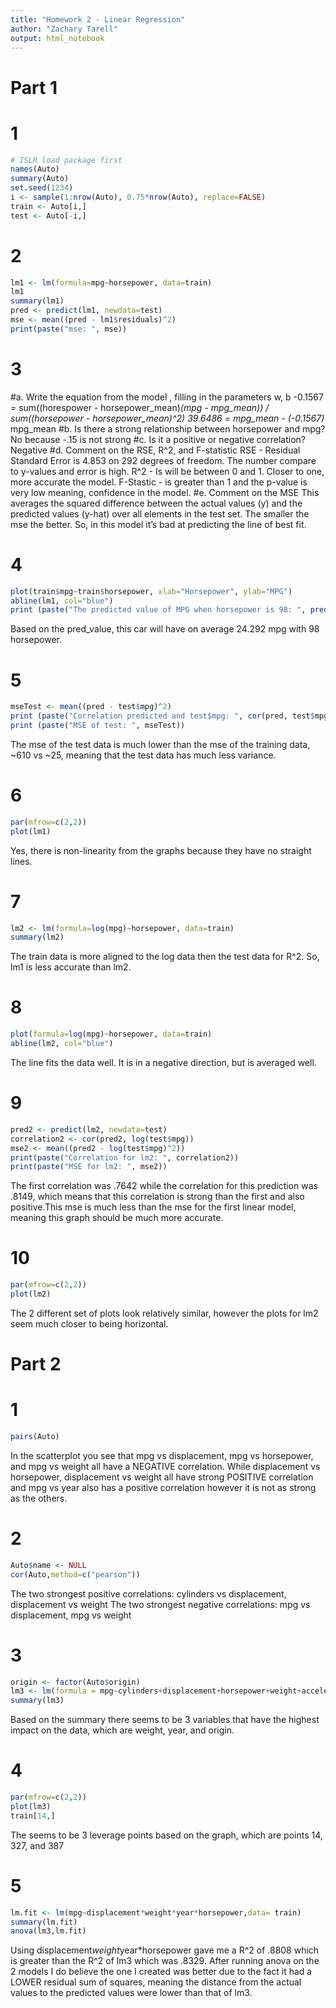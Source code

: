 ---
title: "Homework 2 - Linear Regression"
author: "Zachary Tarell"
output: html_notebook
---
# Part 1
# 1

```{r}
# ISLR load package first
names(Auto)
summary(Auto)
set.seed(1234)
i <- sample(1:nrow(Auto), 0.75*nrow(Auto), replace=FALSE)
train <- Auto[i,]
test <- Auto[-i,]
```

# 2

```{r}
lm1 <- lm(formula=mpg~horsepower, data=train)
lm1
summary(lm1)
pred <- predict(lm1, newdata=test)
mse <- mean((pred - lm1$residuals)^2)
print(paste("mse: ", mse))
```

# 3
#a.	Write the equation from the model , filling in the parameters w, b
-0.1567 = sum((horespower - horsepower_mean)*(mpg - mpg_mean)) / sum((horsepower - horsepower_mean)^2)
39.6486 = mpg_mean - (-0.1567) * mpg_mean
#b.	Is there a strong relationship between horsepower and mpg? 
No because -.15 is not strong
#c.	Is it a positive or negative correlation?
Negative
#d.	Comment on the RSE, R^2, and F-statistic
RSE - Residual Standard Error is 4.853 on 292 degrees of freedom. The number compare to y-values and error is high.
R^2 - Is will be between 0 and 1. Closer to one, more accurate the model.
F-Stastic - is greater than 1 and the p-value is very low meaning, confidence in the model.
#e.	Comment on the MSE
This averages the squared difference between the actual values (y) and the predicted
values (y-hat) over all elements in the test set. The smaller the mse the better. So, in this model it's bad at predicting the line of best fit.

# 4

```{r}
plot(train$mpg~train$horsepower, xlab="Horsepower", ylab="MPG")
abline(lm1, col="blue")
print (paste("The predicted value of MPG when horsepower is 98: ", predict(lm1, data.frame(horsepower=98))))
```
Based on the pred_value, this car will have on average 24.292 mpg with 98 horsepower.

# 5

```{r}
mseTest <- mean((pred - test$mpg)^2)
print (paste("Correlation predicted and test$mpg: ", cor(pred, test$mpg)))
print (paste("MSE of test: ", mseTest))
```
The mse of the test data is much lower than the mse of the training data, ~610 vs ~25, meaning that the test data has much less variance.

# 6

```{r}
par(mfrow=c(2,2))
plot(lm1)
```
Yes, there is non-linearity from the graphs because they have no straight lines.

# 7

```{r}
lm2 <- lm(formula=log(mpg)~horsepower, data=train)
summary(lm2)
```
The train data is more aligned to the log data then the test data for R^2. So, lm1 is less accurate than lm2.

# 8

```{r}
plot(formula=log(mpg)~horsepower, data=train)
abline(lm2, col="blue")
```
The line fits the data well. It is in a negative direction, but is averaged well.

# 9

```{r}
pred2 <- predict(lm2, newdata=test)
correlation2 <- cor(pred2, log(test$mpg))
mse2 <- mean((pred2 - log(test$mpg)^2))
print(paste("Correlation for lm2: ", correlation2))
print(paste("MSE for lm2: ", mse2))
```
The first correlation was .7642 while the correlation for this prediction was .8149, which means that this correlation is strong than the first and also positive.This mse is much less than the mse for the first linear model, meaning this graph should be much more accurate.

# 10

```{r}
par(mfrow=c(2,2))
plot(lm2)
```
The 2 different set of plots look relatively similar, however the plots for lm2 seem much closer to being horizontal. 

# Part 2
# 1

```{r}
pairs(Auto)
```
In the scatterplot you see that mpg vs displacement, mpg vs horsepower, and mpg vs weight all have a NEGATIVE correlation.
While displacement vs horsepower, displacement vs weight all have strong POSITIVE correlation and mpg vs year also has a positive correlation however it is not as strong as the others.

# 2 

```{r}
Auto$name <- NULL
cor(Auto,method=c("pearson"))
```
The two strongest positive correlations: cylinders vs displacement, displacement vs weight
The two strongest negative correlations: mpg vs displacement, mpg vs weight 

# 3

```{r}
origin <- factor(Auto$origin) 
lm3 <- lm(formula = mpg~cylinders+displacement+horsepower+weight+acceleration+year+origin, data = train)
summary(lm3)
```
Based on the summary there seems to be 3 variables that have the highest impact on the data, which are weight, year, and origin.

# 4

```{r}
par(mfrow=c(2,2))
plot(lm3)
train[14,]
```
The seems to be 3 leverage points based on the graph, which are points 14, 327, and 387

# 5

```{r}
lm.fit <- lm(mpg~displacement*weight*year*horsepower,data= train)
summary(lm.fit)
anova(lm3,lm.fit)
```
Using displacement*weight*year*horsepower gave me a R^2 of .8808 which is greater than the R^2 of lm3 which was .8329.
After running anova on the 2 models I do believe the one I created was better due to the fact it had a LOWER residual sum of squares, meaning the distance from the actual values to the predicted values were lower than that of lm3.
